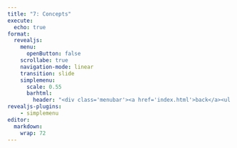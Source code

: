 ```yaml
---
title: "7: Concepts"
execute:
  echo: true
format:
  revealjs:
    menu: 
      openButton: false
    scrollabe: true
    navigation-mode: linear
    transition: slide
    simplemenu:
      scale: 0.55
      barhtml:
        header: "<div class='menubar'><a href='index.html'>back</a><ul class='menu'></ul>"
revealjs-plugins:
    - simplemenu
editor: 
  markdown: 
    wrap: 72
---
```


